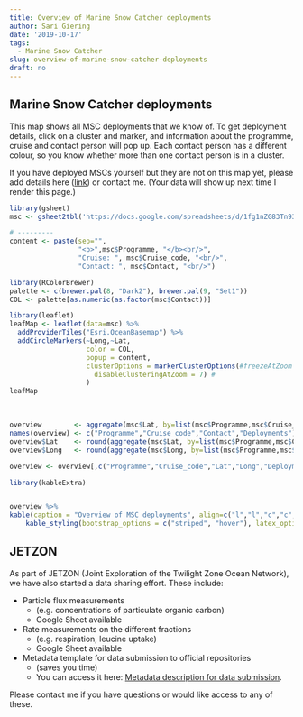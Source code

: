 ```yaml
---
title: Overview of Marine Snow Catcher deployments
author: Sari Giering
date: '2019-10-17'
tags:
  - Marine Snow Catcher
slug: overview-of-marine-snow-catcher-deployments
draft: no
---
```



## Marine Snow Catcher deployments
This map shows all MSC deployments that we know of. To get deployment details, click on a cluster and marker, and information about the programme, cruise and contact person will pop up. Each contact person has a different colour, so you know whether more than one contact person is in a cluster.

If you have deployed MSCs yourself but they are not on this map yet, please add details here ([link](https://docs.google.com/spreadsheets/d/1fg1nZG83Tn93oL3YvKCVMqvsX5Xo9Vz4532BX9BK4wQ/edit#gid=0))
or contact me. (Your data will show up next time I render this page.)

```R
library(gsheet)
msc <- gsheet2tbl('https://docs.google.com/spreadsheets/d/1fg1nZG83Tn93oL3YvKCVMqvsX5Xo9Vz4532BX9BK4wQ/edit?usp=sharing')

# ---------
content <- paste(sep="",
                 "<b>",msc$Programme, "</b><br/>",
                 "Cruise: ", msc$Cruise_code, "<br/>",
                 "Contact: ", msc$Contact, "<br/>")

library(RColorBrewer)
palette <- c(brewer.pal(8, "Dark2"), brewer.pal(9, "Set1")) 
COL <- palette[as.numeric(as.factor(msc$Contact))]

library(leaflet)
leafMap <- leaflet(data=msc) %>% 
  addProviderTiles("Esri.OceanBasemap") %>%
  addCircleMarkers(~Long,~Lat,
                   color = COL,
                   popup = content,
                   clusterOptions = markerClusterOptions(#freezeAtZoom = 5,
                     disableClusteringAtZoom = 7) #
                   )
leafMap
```
<br>

```r
overview        <- aggregate(msc$Lat, by=list(msc$Programme,msc$Cruise_code,msc$Contact), length)
names(overview) <- c("Programme","Cruise_code","Contact","Deployments")
overview$Lat    <- round(aggregate(msc$Lat, by=list(msc$Programme,msc$Cruise_code,msc$Contact), mean, na.rm=T)$x*100)/100
overview$Long   <- round(aggregate(msc$Long, by=list(msc$Programme,msc$Cruise_code,msc$Contact), mean, na.rm=T)$x*100)/100

overview <- overview[,c("Programme","Cruise_code","Lat","Long","Deployments","Contact")]

library(kableExtra)


overview %>%
kable(caption = "Overview of MSC deployments", align=c("l","l","c","c","c","l")) %>%
    kable_styling(bootstrap_options = c("striped", "hover"), latex_options = "scale_down", font_size = 12)

```

## JETZON
As part of JETZON (Joint Exploration of the Twilight Zone Ocean Network), we have also started a data sharing effort. These include:

* Particle flux measurements
    + (e.g. concentrations of particulate organic carbon)
    + Google Sheet available

* Rate measurements on the different fractions 
    + (e.g. respiration, leucine uptake)
    + Google Sheet available
  
* Metadata template for data submission to official repositories 
    + (saves you time)
    + You can access it here: <a href="https://docs.google.com/document/d/1N-PONTo3DERYcYueclHjDLagidrxCOJV2COdXmzO4BU/edit?usp=sharing" target="_blank">Metadata description for data submission</a>.

Please contact me if you have questions or would like access to any of these.